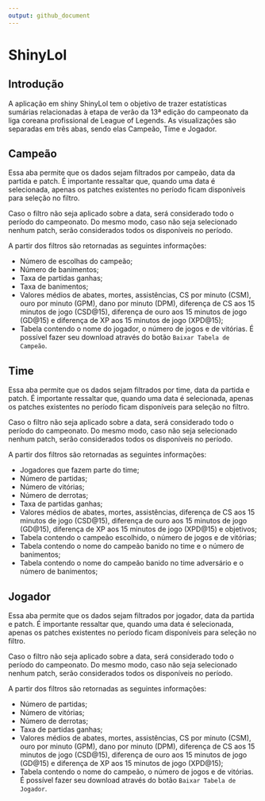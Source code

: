 ---
output: github_document
---

# ShinyLol

## Introdução
A aplicação em shiny ShinyLol tem o objetivo de trazer estatísticas sumárias relacionadas à etapa de verão da 13ª edição do campeonato da liga coreana profissional de League of Legends. As visualizações são separadas em três abas, sendo elas Campeão, Time e Jogador.

## Campeão

Essa aba permite que os dados sejam filtrados por campeão, data da partida e patch. É importante ressaltar que, quando uma data é selecionada, apenas os patches existentes no período ficam disponíveis para seleção no filtro. 

Caso o filtro não seja aplicado sobre a data, será considerado todo o período do campeonato. Do mesmo modo, caso não seja selecionado nenhum patch, serão considerados todos os disponíveis no período.

A partir dos filtros são retornadas as seguintes informações:

- Número de escolhas do campeão;
- Número de banimentos;
- Taxa de partidas ganhas;
- Taxa de banimentos;
- Valores médios de abates, mortes, assistências, CS por minuto (CSM), ouro por minuto (GPM), dano por minuto (DPM), diferença de CS aos 15 minutos de jogo (CSD\@15), diferença de ouro aos 15 minutos de jogo (GD\@15) e diferença de XP aos 15 minutos de jogo (XPD\@15);
- Tabela contendo o nome do jogador, o número de jogos e de vitórias. É possível fazer seu download através do botão `Baixar Tabela de Campeão`.

## Time

Essa aba permite que os dados sejam filtrados por time, data da partida e patch. É importante ressaltar que, quando uma data é selecionada, apenas os patches existentes no período ficam disponíveis para seleção no filtro. 

Caso o filtro não seja aplicado sobre a data, será considerado todo o período do campeonato. Do mesmo modo, caso não seja selecionado nenhum patch, serão considerados todos os disponíveis no período.

A partir dos filtros são retornadas as seguintes informações:

- Jogadores que fazem parte do time;
- Número de partidas;
- Número de vitórias;
- Número de derrotas;
- Taxa de partidas ganhas;
- Valores médios de abates, mortes, assistências, diferença de CS aos 15 minutos de jogo (CSD\@15), diferença de ouro aos 15 minutos de jogo (GD\@15), diferença de XP aos 15 minutos de jogo (XPD\@15) e objetivos;
- Tabela contendo o campeão escolhido, o número de jogos e de vitórias;
- Tabela contendo o nome do campeão banido no time e o número de banimentos;
- Tabela contendo o nome do campeão banido no time adversário e o número de banimentos;

## Jogador

Essa aba permite que os dados sejam filtrados por jogador, data da partida e patch. É importante ressaltar que, quando uma data é selecionada, apenas os patches existentes no período ficam disponíveis para seleção no filtro. 

Caso o filtro não seja aplicado sobre a data, será considerado todo o período do campeonato. Do mesmo modo, caso não seja selecionado nenhum patch, serão considerados todos os disponíveis no período.

A partir dos filtros são retornadas as seguintes informações:

- Número de partidas;
- Número de vitórias;
- Número de derrotas;
- Taxa de partidas ganhas;
- Valores médios de abates, mortes, assistências, CS por minuto (CSM), ouro por minuto (GPM), dano por minuto (DPM), diferença de CS aos 15 minutos de jogo (CSD\@15), diferença de ouro aos 15 minutos de jogo (GD\@15) e diferença de XP aos 15 minutos de jogo (XPD\@15);
- Tabela contendo o nome do campeão, o número de jogos e de vitórias. É possível fazer seu download através do botão `Baixar Tabela de Jogador`.